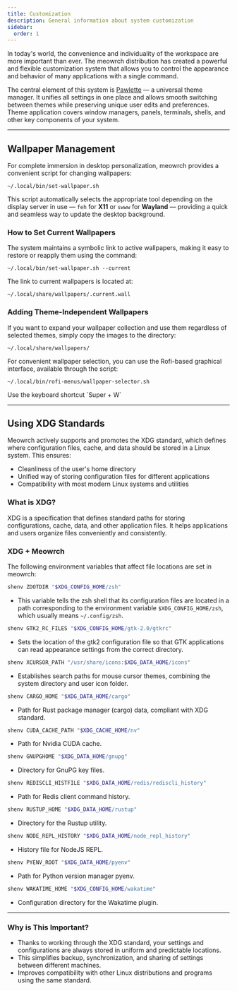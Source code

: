 ```yaml
---
title: Customization
description: General information about system customization
sidebar:
  order: 1
---
```



In today's world, the convenience and individuality of the workspace are more important than ever. 
The meowrch distribution has created a powerful and flexible customization system that allows you to control the appearance and behavior of many applications with a single command.

The central element of this system is [Pawlette](/en/customization/pawlette) — a universal theme manager. 
It unifies all settings in one place and allows smooth switching between themes while preserving unique user edits and preferences. 
Theme application covers window managers, panels, terminals, shells, and other key components of your system.

---

## Wallpaper Management

For complete immersion in desktop personalization, meowrch provides a convenient script for changing wallpapers:

```
~/.local/bin/set-wallpaper.sh
```

This script automatically selects the appropriate tool depending on the display server in use — `feh` for **X11** or `swww` for **Wayland** — providing a quick and seamless way to update the desktop background.

### How to Set Current Wallpapers

The system maintains a symbolic link to active wallpapers, 
making it easy to restore or reapply them using the command:

```
~/.local/bin/set-wallpaper.sh --current
```

The link to current wallpapers is located at:

```
~/.local/share/wallpapers/.current.wall
```

### Adding Theme-Independent Wallpapers

If you want to expand your wallpaper collection and use them regardless of selected themes, 
simply copy the images to the directory:

```
~/.local/share/wallpapers/
```

For convenient wallpaper selection, you can use the Rofi-based graphical interface, available through the script:

```
~/.local/bin/rofi-menus/wallpaper-selector.sh
```

<Aside type="note" title="Or alternatively">
Use the keyboard shortcut `Super + W`
</Aside>

---

## Using XDG Standards

Meowrch actively supports and promotes the XDG standard, which defines where configuration files, cache, and data should be stored in a Linux system. This ensures:

- Cleanliness of the user's home directory
- Unified way of storing configuration files for different applications
- Compatibility with most modern Linux systems and utilities

### What is XDG?

XDG is a specification that defines standard paths for storing configurations, cache, data, and other application files. It helps applications and users organize files conveniently and consistently.

### XDG + Meowrch

The following environment variables that affect file locations are set in meowrch:

```bash
shenv ZDOTDIR "$XDG_CONFIG_HOME/zsh"
```

- This variable tells the zsh shell that its configuration files are located in a path corresponding to the environment variable `$XDG_CONFIG_HOME/zsh`, which usually means `~/.config/zsh`.

```bash
shenv GTK2_RC_FILES "$XDG_CONFIG_HOME/gtk-2.0/gtkrc"
```

- Sets the location of the gtk2 configuration file so that GTK applications can read appearance settings from the correct directory.

```bash
shenv XCURSOR_PATH "/usr/share/icons:$XDG_DATA_HOME/icons"
```

- Establishes search paths for mouse cursor themes, combining the system directory and user icon folder.

```bash
shenv CARGO_HOME "$XDG_DATA_HOME/cargo"
```

- Path for Rust package manager (cargo) data, compliant with XDG standard.

```bash
shenv CUDA_CACHE_PATH "$XDG_CACHE_HOME/nv"
```

- Path for Nvidia CUDA cache.

```bash
shenv GNUPGHOME "$XDG_DATA_HOME/gnupg"
```

- Directory for GnuPG key files.

```bash
shenv REDISCLI_HISTFILE "$XDG_DATA_HOME/redis/rediscli_history"
```

- Path for Redis client command history.

```bash
shenv RUSTUP_HOME "$XDG_DATA_HOME/rustup"
```

- Directory for the Rustup utility.

```bash
shenv NODE_REPL_HISTORY "$XDG_DATA_HOME/node_repl_history"
```

- History file for NodeJS REPL.

```bash
shenv PYENV_ROOT "$XDG_DATA_HOME/pyenv"
```

- Path for Python version manager pyenv.

```bash
shenv WAKATIME_HOME "$XDG_CONFIG_HOME/wakatime"
```

- Configuration directory for the Wakatime plugin.

---

### Why is This Important?

- Thanks to working through the XDG standard, your settings and configurations are always stored in uniform and predictable locations.
- This simplifies backup, synchronization, and sharing of settings between different machines.
- Improves compatibility with other Linux distributions and programs using the same standard.